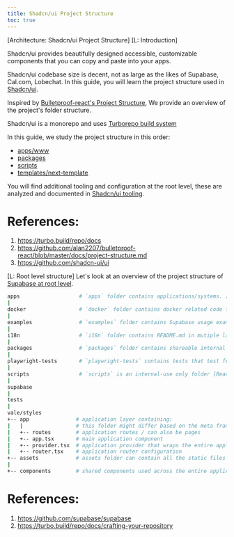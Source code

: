 ```yaml
---
title: Shadcn/ui Project Structure
toc: true
---
```


[Architecture: Shadcn/ui Project Structure]
[L: Introduction]

Shadcn/ui provides beautifully designed accessible, customizable components that you can copy and paste into your apps.

Shadcn/ui codebase size is decent, not as large as the likes of Supabase, Cal.com, Lobechat. In this guide, you will learn the project structure 
used in [Shadcn/ui](https://github.com/shadcn-ui/ui).

Inspired by 
[Bulletproof-react's Project Structure](https://github.com/alan2207/bulletproof-react/blob/master/docs/project-structure.md), 
We provide an overview of the project's folder structure.

Shadcn/ui is a monorepo and uses [Turborepo build system](https://turbo.build/repo/docs)

In this guide, we study the project structure in this order:
- [apps/www](https://github.com/shadcn-ui/ui/tree/main/apps/www)
- [packages](https://github.com/shadcn-ui/ui/tree/main/packages)
- [scripts](https://github.com/shadcn-ui/ui/tree/main/scripts)
- [templates/next-template](https://github.com/shadcn-ui/ui/tree/main/templates/next-template)

You will find additional tooling and configuration at the root level, 
these are analyzed and documented in [Shadcn/ui tooling](link-to-tooling).

# References:
1. https://turbo.build/repo/docs
2. https://github.com/alan2207/bulletproof-react/blob/master/docs/project-structure.md
3. https://github.com/shadcn-ui/ui

[L: Root level structure]
Let's look at an overview of the project structure of [Supabase at root level](https://github.com/supabase/supabase).

```sh
apps                   # `apps` folder contains applications/systems. [Read more](link-to-guide)
|
docker                 # `docker` folder contains docker related code for self hosting purposes. [Read more](link-to-guide)
|
examples               # `examples` folder contains Supabase usage examples. [Read more](link-to-guide)
|
i18n                   # `i18n` folder contains README.md in mutiple languages. [Read more](link-to-guide)
|
packages               # `packages` folder contains shareable internal packages used across the monorepo. [Read more](link-to-guide) 
|
playwright-tests       # `playwright-tests` contains tests that test features commonly used in local studio [Read more](link-to-guide)
|
scripts                # `scripts` is an internal-use only folder [Read more](link-to-guide)
|
supabase
|
tests
|
vale/styles
+-- app               # application layer containing:
|   |                 # this folder might differ based on the meta framework used
|   +-- routes        # application routes / can also be pages
|   +-- app.tsx       # main application component
|   +-- provider.tsx  # application provider that wraps the entire application with different global providers - this might also differ based on meta framework used
|   +-- router.tsx    # application router configuration
+-- assets            # assets folder can contain all the static files such as images, fonts, etc.
|
+-- components        # shared components used across the entire application
```

# References:
1. https://github.com/supabase/supabase
2. https://turbo.build/repo/docs/crafting-your-repository